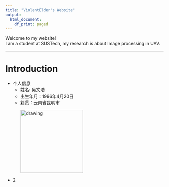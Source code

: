 ```yaml
---
title: "ViolentElder's Website"
output:
  html_document:
    df_print: paged
---
```


Welcome to my website!  
I am a student at SUSTech, my research is about Image processing in UAV.

***
# Introduction
+ 个人信息
  - 姓名: 吴文浩
  - 出生年月：1996年4月20日
  - 籍贯：云南省昆明市
<div align="right">
<img src="figs/Profile.jpg" alt="drawing" width="200"/>
</div>
+ 2


